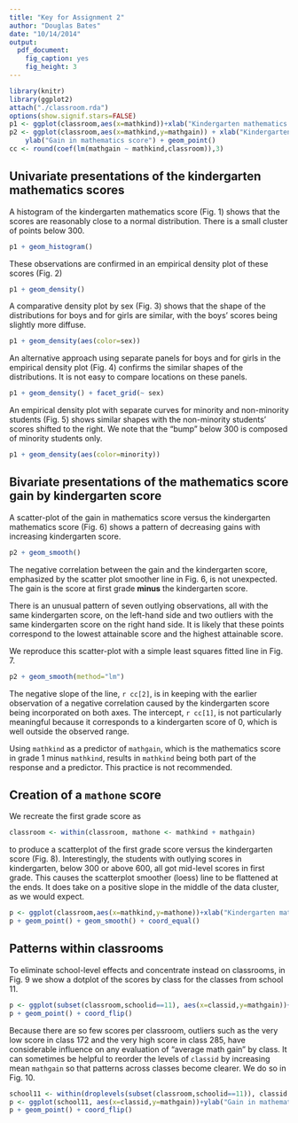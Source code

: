 ```yaml
---
title: "Key for Assignment 2"
author: "Douglas Bates"
date: "10/14/2014"
output:
  pdf_document:
    fig_caption: yes
    fig_height: 3
---
```

```r
library(knitr)
library(ggplot2)
attach("./classroom.rda")
options(show.signif.stars=FALSE)
p1 <- ggplot(classroom,aes(x=mathkind))+xlab("Kindergarten mathematics score")
p2 <- ggplot(classroom,aes(x=mathkind,y=mathgain)) + xlab("Kindergarten mathematics score") +
    ylab("Gain in mathematics score") + geom_point()
cc <- round(coef(lm(mathgain ~ mathkind,classroom)),3)
```
## Univariate presentations of the kindergarten mathematics scores

A histogram of the kindergarten mathematics score (Fig. 1) shows that the scores are reasonably close to a normal distribution.  There is a small cluster of points below 300.

```r
p1 + geom_histogram()
```

These observations are confirmed in an empirical density plot of these scores (Fig. 2)

```r
p1 + geom_density()
```

A comparative density plot by sex (Fig. 3) shows that the shape of the distributions for boys and for girls are similar, with the boys' scores being slightly more diffuse.

```r
p1 + geom_density(aes(color=sex))
```

An alternative approach using separate panels for boys and for girls in the empirical density plot (Fig. 4) confirms the similar shapes of the distributions.  It is not easy to compare locations on these panels.

```r
p1 + geom_density() + facet_grid(~ sex)
```

An empirical density plot with separate curves for minority and non-minority students (Fig. 5) shows similar shapes with the non-minority students' scores shifted to the right.  We note that the "bump" below 300 is composed of minority students only.

```r
p1 + geom_density(aes(color=minority))
```

## Bivariate presentations of the mathematics score gain by kindergarten score

A scatter-plot of the gain in mathematics score versus the kindergarten mathematics score (Fig. 6) shows a pattern of decreasing gains with increasing kindergarten score.

```r
p2 + geom_smooth()
```

The negative correlation between the gain and the kindergarten score, emphasized by the scatter plot smoother line in Fig. 6, is not unexpected.  The gain is the score at first grade __minus__ the kindergarten score.

There is an unusual pattern of seven outlying observations, all with the same kindergarten score, on the left-hand side and two outliers with the same kindergarten score on the right hand side.  It is likely that these points correspond to the lowest attainable score and the highest attainable score.

We reproduce this scatter-plot with a simple least squares fitted line in Fig. 7.

```r
p2 + geom_smooth(method="lm")
```

The negative slope of the line, `r cc[2]`, is in keeping with the earlier observation of a negative correlation caused by the kindergarten score being incorporated on both axes.  The intercept, `r cc[1]`, is not particularly meaningful because it corresponds to a kindergarten score of 0, which is well outside the observed range.

Using `mathkind` as a predictor of `mathgain`, which is the mathematics score in grade 1 minus `mathkind`, results in `mathkind` being both part of the response and a predictor.  This practice is not recommended.

## Creation of a `mathone` score

We recreate the first grade score as
```r
classroom <- within(classroom, mathone <- mathkind + mathgain)
```
to produce a scatterplot of the first grade score versus the kindergarten score (Fig. 8).  Interestingly, the students with outlying scores in kindergarten, below 300 or above 600, all got mid-level scores in first grade.  This causes the scatterplot smoother (loess) line to be flattened at the ends.  It does take on a positive slope in the middle of the data cluster, as we would expect.

```r
p <- ggplot(classroom,aes(x=mathkind,y=mathone))+xlab("Kindergarten mathematics score")+ylab("Mathematics score in first grade")
p + geom_point() + geom_smooth() + coord_equal()
```

## Patterns within classrooms

To eliminate school-level effects and concentrate instead on classrooms, in Fig. 9 we show a dotplot of the scores by class for the classes from school 11.

```r
p <- ggplot(subset(classroom,schoolid==11), aes(x=classid,y=mathgain))+ylab("Gain in mathematics score")+xlab("Classroom")
p + geom_point() + coord_flip()
```

Because there are so few scores per classroom, outliers such as the very low score in class 172 and the very high score in class 285, have considerable influence on any evaluation of "average math gain" by class.  It can sometimes be helpful to reorder the levels of `classid` by increasing mean `mathgain` so that patterns across classes become clearer.  We do so in Fig. 10.

```r
school11 <- within(droplevels(subset(classroom,schoolid==11)), classid <- reorder(classid,mathgain))
p <- ggplot(school11, aes(x=classid,y=mathgain))+ylab("Gain in mathematics score")+xlab("Classroom")
p + geom_point() + coord_flip()
```


